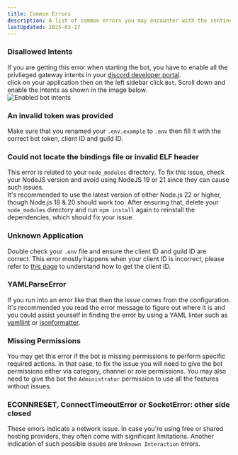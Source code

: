 ```yaml
---
title: Common Errors
description: A list of common errors you may encounter with the sentinel tickets bot.
lastUpdated: 2025-03-17
---
```


### Disallowed Intents
If you are getting this error when starting the bot, you have to enable all the privileged gateway intents in your <a href="https://discord.com/developers/applications" target="_blank">discord developer portal</a>.  
click on your application then on the left sidebar click `Bot`. Scroll down and enable the intents as shown in the image below.  
![Enabled bot intents](https://imgur.com/CpJtalJ.png)

### An invalid token was provided
Make sure that you renamed your `.env.example` to `.env` then fill it with the correct bot token, client ID and guild ID.

### Could not locate the bindings file or invalid ELF header
This error is related to your `node_modules` directory. To fix this issue, check your NodeJS version and avoid using NodeJS 19 or 21 since they can cause such issues.  
It's recommended to use the latest version of either Node.js 22 or higher, though Node.js 18 & 20 should work too. After ensuring that, delete your `node_modules` directory and run `npm install` again to reinstall the dependencies, which should fix your issue.

### Unknown Application
Double check your `.env` file and ensure the client ID and guild ID are correct. This error mostly happens when your client ID is incorrect, please refer to <a href="/setup/createabot">this page</a> to understand how to get the client ID.

### YAMLParseError
If you run into an error like that then the issue comes from the configuration. It's recommended you read the error message to figure out where it is and you could assist yourself in finding the error by using a YAML linter such as <a href="https://www.yamllint.com/" target="_blank">yamllint</a> or <a href="https://jsonformatter.org/yaml-validator" target="_blank">jsonformatter</a>.

### Missing Permissions
You may get this error if the bot is missing permissions to perform specific required actions. In that case, to fix the issue you will need to give the bot permissions either via category, channel or role permissions. You may also need to give the bot the `Administrator` permission to use all the features without issues.

### ECONNRESET, ConnectTimeoutError or SocketError: other side closed
These errors indicate a network issue. In case you're using free or shared hosting providers, they often come with significant limitations. Another indication of such possible issues are `Unknown Interaction` errors.